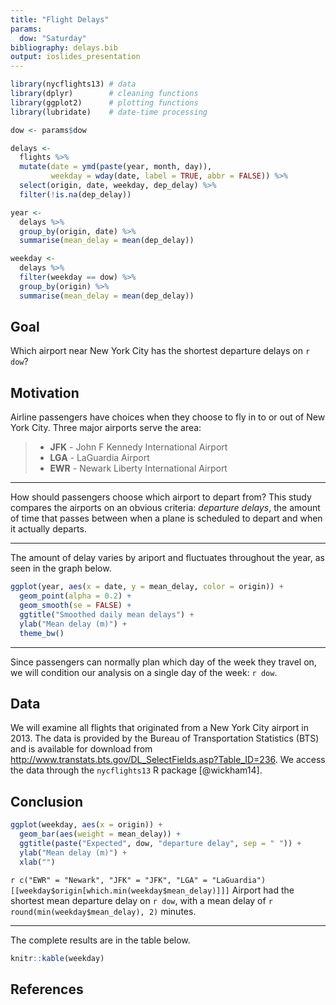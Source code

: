 ```yaml
---
title: "Flight Delays"
params:
  dow: "Saturday"
bibliography: delays.bib
output: ioslides_presentation
---
```


```r
library(nycflights13) # data
library(dplyr)        # cleaning functions
library(ggplot2)      # plotting functions
library(lubridate)    # date-time processing

dow <- params$dow

delays <-
  flights %>%
  mutate(date = ymd(paste(year, month, day)), 
         weekday = wday(date, label = TRUE, abbr = FALSE)) %>% 
  select(origin, date, weekday, dep_delay) %>%
  filter(!is.na(dep_delay))

year <-
  delays %>% 
  group_by(origin, date) %>% 
  summarise(mean_delay = mean(dep_delay))

weekday <- 
  delays %>%
  filter(weekday == dow) %>%
  group_by(origin) %>%
  summarise(mean_delay = mean(dep_delay))
```

## Goal

Which airport near New York City has the shortest departure delays on `r dow`?

## Motivation

Airline passengers have choices when they choose to fly in to or out of New York City. Three major airports serve the area:

>- **JFK** - John F Kennedy International Airport
>- **LGA** - LaGuardia Airport
>- **EWR** - Newark Liberty International Airport

***

How should passengers choose which airport to depart from? This study compares the airports on an obvious criteria: _departure delays_, the amount of time that passes between when a plane is scheduled to depart and when it actually departs. 

***

The amount of delay varies by ariport and fluctuates throughout the year, as seen in the graph below.

```r
ggplot(year, aes(x = date, y = mean_delay, color = origin)) + 
  geom_point(alpha = 0.2) +
  geom_smooth(se = FALSE) +
  ggtitle("Smoothed daily mean delays") + 
  ylab("Mean delay (m)") + 
  theme_bw()
```

***

Since passengers can normally plan which day of the week they travel on, we will condition our analysis on a single day of the week: `r dow`.

## Data

We will examine all flights that originated from a New York City airport in 2013. The data is provided by the Bureau of Transportation Statistics (BTS) and is available for download from <http://www.transtats.bts.gov/DL_SelectFields.asp?Table_ID=236>. We access the data through the `nycflights13` R package [@wickham14].

## Conclusion

```r
ggplot(weekday, aes(x = origin)) + 
  geom_bar(aes(weight = mean_delay)) +
  ggtitle(paste("Expected", dow, "departure delay", sep = " ")) + 
  ylab("Mean delay (m)") +
  xlab("")
```

`r c("EWR" = "Newark", "JFK" = "JFK", "LGA" = "LaGuardia")[[weekday$origin[which.min(weekday$mean_delay)]]]` Airport had the shortest mean departure delay on `r dow`, with a mean delay of `r round(min(weekday$mean_delay), 2)` minutes.

***

The complete results are in the table below.

```r
knitr::kable(weekday)
```

## References
